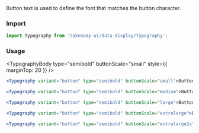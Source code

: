 
<Title>Button</Title>
<Subtitle>Button text is used to define the font that matches the button character.</Subtitle>

### Import

```jsx
import Typography from 'tokenomy-ui/data-display/Typography';
```

### Usage

<TypographyBody type="semibold" buttonScale="small" style={{ marginTop: 20 }} />

```jsx
<Typography variant="button" type="semibold" buttonScale="small">Button</Typography>
```

<TypographyBody type="semibold" buttonScale="medium" />

```jsx
<Typography variant="button" type="semibold" buttonScale="medium">Button</Typography>
```

<TypographyBody type="semibold" buttonScale="large" />

```jsx
<Typography variant="button" type="semibold" buttonScale="large">Button</Typography>
```

<TypographyBody type="semibold" buttonScale="extralarge" />

```jsx
<Typography variant="button" type="semibold" buttonScale="extralarge">Button</Typography>
```

<TypographyBody type="semibold" buttonScale="extralarge2x" />

```jsx
<Typography variant="button" type="semibold" buttonScale="extralarge2x">Button</Typography>
```
